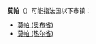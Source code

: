 {{disambig}}

'''莫帕'''（{{lang-fr|Maupas}}）可能指法国以下市镇：

* [[莫帕_(奥布省)|莫帕 (奥布省)]]
* [[莫帕_(热尔省)|莫帕 (热尔省)]]